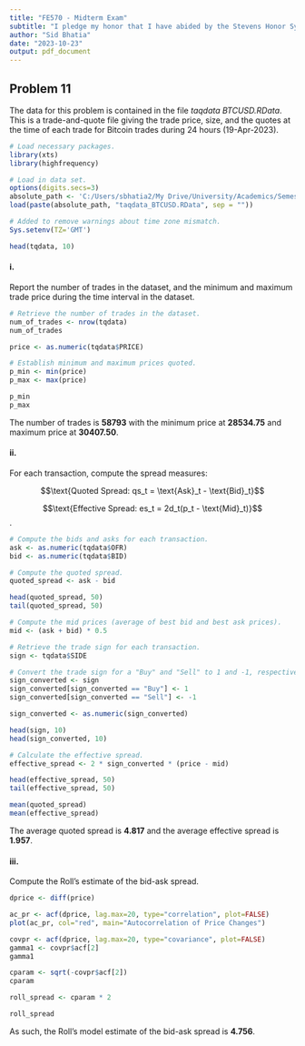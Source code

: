```yaml
---
title: "FE570 - Midterm Exam"
subtitle: "I pledge my honor that I have abided by the Stevens Honor System."
author: "Sid Bhatia"
date: "2023-10-23"
output: pdf_document
---
```


## Problem 11

The data for this problem is contained in the file *taqdata BTCUSD.RData*. This is a trade-and-quote file giving the trade price, size, and the quotes at
the time of each trade for Bitcoin trades during 24 hours (19-Apr-2023).

```r
# Load necessary packages.
library(xts)
library(highfrequency)

# Load in data set.
options(digits.secs=3)
absolute_path <- 'C:/Users/sbhatia2/My Drive/University/Academics/Semester V/FE570 - Market Microstructure and Trading Strategies/FE570 - Exams/FE570 - Midterm Exam/'
load(paste(absolute_path, "taqdata_BTCUSD.RData", sep = ""))

# Added to remove warnings about time zone mismatch.
Sys.setenv(TZ='GMT')

head(tqdata, 10)
```

#### i.

Report the number of trades in the dataset, and the minimum and maximum trade price during the time interval in the dataset.

```r
# Retrieve the number of trades in the dataset.
num_of_trades <- nrow(tqdata)
num_of_trades

price <- as.numeric(tqdata$PRICE)

# Establish minimum and maximum prices quoted.
p_min <- min(price)
p_max <- max(price)

p_min
p_max
```

The number of trades is $\mathbf{58793}$ with the minimum price at $\mathbf{28534.75}$ and maximum price at $\mathbf{30407.50}$.

#### ii.

For each transaction, compute the spread measures:

$$\text{Quoted Spread: qs_t = \text{Ask}_t - \text{Bid}_t}$$

$$\text{Effective Spread: es_t = 2d_t(p_t - \text{Mid}_t)}$$.

```r
# Compute the bids and asks for each transaction.
ask <- as.numeric(tqdata$OFR)
bid <- as.numeric(tqdata$BID)

# Compute the quoted spread.
quoted_spread <- ask - bid

head(quoted_spread, 50)
tail(quoted_spread, 50)

# Compute the mid prices (average of best bid and best ask prices).
mid <- (ask + bid) * 0.5

# Retrieve the trade sign for each transaction.
sign <- tqdata$SIDE

# Convert the trade sign for a "Buy" and "Sell" to 1 and -1, respectively.
sign_converted <- sign
sign_converted[sign_converted == "Buy"] <- 1
sign_converted[sign_converted == "Sell"] <- -1

sign_converted <- as.numeric(sign_converted)

head(sign, 10)
head(sign_converted, 10)

# Calculate the effective spread.
effective_spread <- 2 * sign_converted * (price - mid)

head(effective_spread, 50)
tail(effective_spread, 50)

mean(quoted_spread)
mean(effective_spread)
```

The average quoted spread is $\mathbf{4.817}$ and the average effective spread is $\mathbf{1.957}$.

#### iii.

Compute the Roll's estimate of the bid-ask spread.

```r
dprice <- diff(price)

ac_pr <- acf(dprice, lag.max=20, type="correlation", plot=FALSE)
plot(ac_pr, col="red", main="Autocorrelation of Price Changes")

covpr <- acf(dprice, lag.max=20, type="covariance", plot=FALSE)
gamma1 <- covpr$acf[2]
gamma1

cparam <- sqrt(-covpr$acf[2])
cparam

roll_spread <- cparam * 2

roll_spread
```

As such, the Roll's model estimate of the bid-ask spread is $\mathbf{4.756}$.